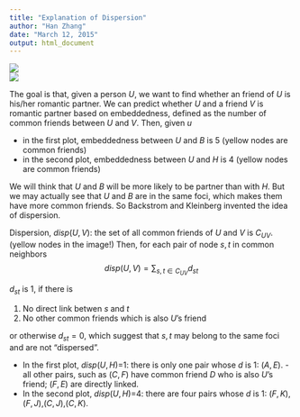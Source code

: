 ```yaml
---
title: "Explanation of Dispersion"
author: "Han Zhang"
date: "March 12, 2015"
output: html_document
---
```


   
<img src="1.jpg" />
<br >
<img src="2.jpg" />

The goal is that, given a person $U$, we want to find whether an friend of $U$ is his/her romantic partner.
We can predict whether $U$ and a friend $V$ is romantic partner based on embeddedness, defined as the number of common friends between $U$ and $V$.
Then, given $u$

- in the first plot, embeddedness between $U$ and $B$ is 5 (yellow nodes are common friends)
- in the second plot, embeddedness between $U$ and $H$ is 4 (yellow nodes are common friends) 


We will think that $U$ and $B$ will be more likely to be partner than with $H$. But we may actually see that $U$ and $B$ are in the same foci, which makes them have more common friends.
So Backstrom and Kleinberg invented the idea of dispersion.



Dispersion, $disp(U,V)$: the set of all common friends of $U$ and $V$ is $C_{UV}$. (yellow nodes in the image!)
Then, for each pair of node $s,t$ in common neighbors 
$$disp(U,V) = \sum_{s,t \in C_{UV}} d_{st}$$ 

$d_{st}$ is 1, if there is 

1. No direct link betwen $s$ and $t$ 
2. No other common friends which is also $U$'s friend 

or otherwise $d_{st}=0$, which suggest that $s,t$ may belong to the same foci and are not "dispersed".

- In the first plot, $disp(U,H)$=1: there is only one pair whose $d$ is 1: $(A,E)$.
      - all other pairs, such as $(C,F)$ have common friend $D$ who is also $U$'s friend; $(F,E)$ are directly linked.
- In the second plot, $disp(U,H)$=4: there are four pairs whose $d$ is 1: $(F,K)$,$(F,J)$,$(C,J)$,$(C,K)$.

